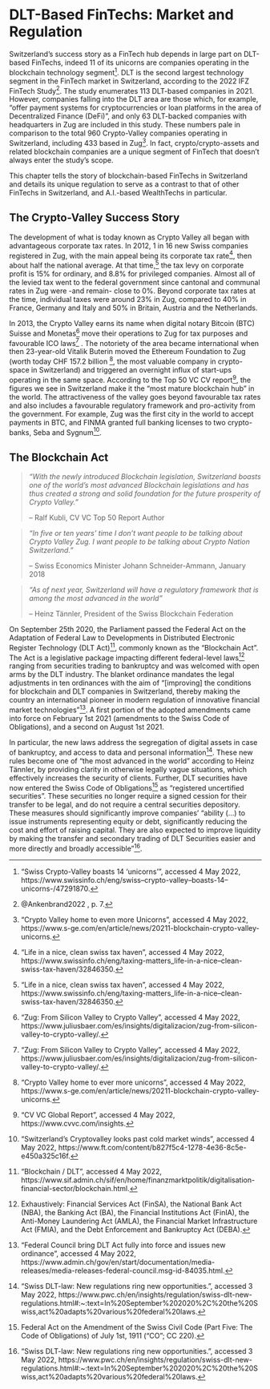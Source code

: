 # DLT-Based FinTechs: Market and Regulation

Switzerland’s success story as a FinTech hub depends in large part on DLT-based FinTechs, indeed 11 of its unicorns are companies operating in the blockchain technology segment^[“Swiss Crypto-Valley boasts 14 ‘unicorns’”, accessed 4 May 2022, https://www.swissinfo.ch/eng/swiss--crypto-valley--boasts-14--unicorns-/47291870.]. DLT is the second largest technology segment in the FinTech market in Switzerland, according to the 2022 IFZ FinTech Study^[@Ankenbrand2022 , p. 7.]. The study enumerates 113 DLT-based companies in 2021. However, companies falling into the DLT area are those which, for example, “offer payment systems for cryptocurrencies or loan platforms in the area of Decentralized Finance (DeFi)”, and only 63 DLT-backed companies with headquarters in Zug are included in this study. These numbers pale in comparison to the total 960 Crypto-Valley companies operating in Switzerland, including 433 based in Zug^[“Crypto Valley home to even more Unicorns”, accessed 4 May 2022, https://www.s-ge.com/en/article/news/20211-blockchain-crypto-valley-unicorns.]. In fact, crypto/crypto-assets and related blockchain companies are a unique segment of FinTech that doesn’t always enter the study’s scope.

This chapter tells the story of blockchain-based FinTechs in Switzerland and details its unique regulation to serve as a contrast to that of other FinTechs in Switzerland, and A.I.-based WealthTechs in particular.

## The Crypto-Valley Success Story 

The development of what is today known as Crypto Valley all began with advantageous corporate tax rates. In 2012, 1 in 16 new Swiss companies registered in Zug, with the main appeal being its corporate tax rate^[“Life in a nice, clean swiss tax haven”, accessed 4 May 2022, https://www.swissinfo.ch/eng/taxing-matters_life-in-a-nice--clean-swiss-tax-haven/32846350.], then about half the national average. At that time,^[“Life in a nice, clean swiss tax haven”, accessed 4 May 2022, https://www.swissinfo.ch/eng/taxing-matters_life-in-a-nice--clean-swiss-tax-haven/32846350.]  the tax levy on corporate profit is 15% for ordinary, and 8.8% for privileged companies. Almost all of the levied tax went to the federal government since cantonal and communal rates in Zug were -and remain- close to 0%. Beyond corporate tax rates at the time, individual taxes were around 23% in Zug, compared to 40% in France, Germany and Italy and 50% in Britain, Austria and the Netherlands.

In 2013, the Crypto Valley earns its name when digital notary Bitcoin (BTC) Suisse and Monetas^[“Zug: From Silicon Valley to Crypto Valley”, accessed 4 May 2022, https://www.juliusbaer.com/es/insights/digitalizacion/zug-from-silicon-valley-to-crypto-valley/.] move their operations to Zug for tax purposes and favourable ICO laws^[“Zug: From Silicon Valley to Crypto Valley”, accessed 4 May 2022, https://www.juliusbaer.com/es/insights/digitalizacion/zug-from-silicon-valley-to-crypto-valley/.] . The notoriety of the area became international when then 23-year-old Vitalik Buterin moved the Ethereum Foundation to Zug (worth today CHF 157.2 billion ^[“Crypto Valley home to ever more unicorns”, accessed 4 May 2022, https://www.s-ge.com/en/article/news/20211-blockchain-crypto-valley-unicorns.], the most valuable company in crypto-space in Switzerland) and triggered an overnight influx of start-ups operating in the same space. According to the Top 50 VC CV report^[“CV VC Global Report”, accessed 4 May 2022, https://www.cvvc.com/insights.], the figures we see in Switzerland make it the “most mature blockchain hub” in the world. The attractiveness of the valley goes beyond favourable tax rates and also includes a favourable regulatory framework and pro-activity from the government. For example, Zug was the first city in the world to accept payments in BTC, and FINMA granted full banking licenses to two crypto-banks, Seba and Sygnum^[“Switzerland’s Cryptovalley looks past cold market winds”, accessed 4 May 2022,  https://www.ft.com/content/b827f5c4-1278-4e36-8c5e-e450a325c16f.]. 

## The Blockchain Act

> *"With the newly introduced Blockchain legislation, Switzerland boasts one of the world's most advanced Blockchain legislations and has thus created a strong and solid foundation for the future prosperity of Crypto Valley.”*
>
> -- Ralf Kubli, CV VC Top 50 Report Author

> *“In five or ten years’ time I don’t want people to be talking about Crypto Valley Zug. I want people to be talking about Crypto Nation Switzerland.”*
>
> -- Swiss Economics Minister Johann Schneider-Ammann, January 2018

> *“As of next year, Switzerland will have a regulatory framework that is among the most advanced in the world”*
>
> -- Heinz Tännler, President of the Swiss Blockchain Federation 

On September 25th 2020, the Parliament passed the Federal Act on the Adaptation of Federal Law to Developments in Distributed Electronic Register Technology (DLT Act)^[“Blockchain / DLT”, accessed 4 May 2022, https://www.sif.admin.ch/sif/en/home/finanzmarktpolitik/digitalisation-financial-sector/blockchain.html.], commonly known as the “Blockchain Act”. The Act is a legislative package impacting different federal-level laws^[Exhaustively: Financial Services Act (FinSA), the National Bank Act (NBA), the Banking Act (BA), the Financial Institutions Act (FinIA), the Anti-Money Laundering Act (AMLA), the Financial Market Infrastructure Act (FMIA), and the Debt Enforcement and Bankruptcy Act (DEBA).] ranging from securities trading to bankruptcy and was welcomed with open arms by the DLT industry. The blanket ordinance mandates the legal adjustments in ten ordinances with the aim of “[improving] the conditions for blockchain and DLT companies in Switzerland, thereby making the country an international pioneer in modern regulation of innovative financial market technologies”^[“Federal Council bring DLT Act fully into force and issues new ordinance”, accessed 4 May 2022, https://www.admin.ch/gov/en/start/documentation/media-releases/media-releases-federal-council.msg-id-84035.html.]. A first portion of the adopted amendments came into force on February 1st 2021 (amendments to the Swiss Code of Obligations), and a second on August 1st 2021. 

In particular, the new laws address the segregation of digital assets in case of bankruptcy, and access to data and personal information^[“Swiss DLT-law: New regulations ring new opportunities.”, accessed 3 May 2022, https://www.pwc.ch/en/insights/regulation/swiss-dlt-new-regulations.html#:~:text=In%20September%202020%2C%20the%20Swiss,act%20adapts%20various%20federal%20laws.]. These new rules become one of “the most advanced in the world” according to Heinz Tännler, by providing clarity in otherwise legally vague situations, which effectively increases the security of clients. Further, DLT securities have now entered the Swiss Code of Obligations^[Federal Act on the Amendment of the Swiss Civil Code (Part Five: The Code of Obligations) of July 1st, 1911 (“CO”; CC 220).] as “registered uncertified securities”. These securities no longer require a signed cession for their transfer to be legal, and do not require a central securities depository. These measures should significantly improve companies’ “ability (...) to issue instruments representing equity or debt, significantly reducing the cost and effort of raising capital.  They are also expected to improve liquidity by making the transfer and secondary trading of DLT Securities easier and more directly and broadly accessible”^[“Swiss DLT-law: New regulations ring new opportunities.”, accessed 3 May 2022, https://www.pwc.ch/en/insights/regulation/swiss-dlt-new-regulations.html#:~:text=In%20September%202020%2C%20the%20Swiss,act%20adapts%20various%20federal%20laws.].






